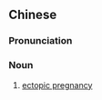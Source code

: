 {{also|宫外孕}}
==Chinese==
{{zh-forms|s=宫外孕|uterus ([[子宮]])}}

===Pronunciation===
{{zh-pron
|m=gōngwàiyùn
|c=gung1 ngoi6 jan6
|cat=n
}}

===Noun===
{{zh-noun}}

# {{lb|zh|gynaecology}} [[ectopic pregnancy]]